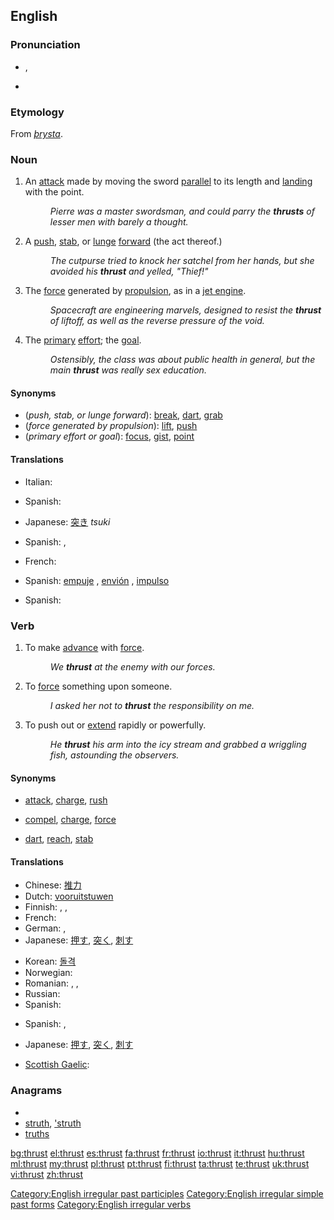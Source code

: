{{wikipedia|dab=Thrust (disambiguation)|Thrust}}
==English==

===Pronunciation===
* {{IPA|/θɹʌst/}}, {{SAMPA|/TrVst/}}
* {{audio|En-us-thrust.ogg|Audio (US)}}
*: {{rhymes|ʌst}}

===Etymology===
From {{etyl|non}} ''[[þrysta]]''.

===Noun===
{{en-noun}}

# {{fencing}} An [[attack]] made by moving the sword [[parallel]] to its length and [[land]]ing with the point.
#: ''Pierre was a master swordsman, and could parry the '''thrusts''' of lesser men with barely a thought.''
# A [[push]], [[stab]], or [[lunge]] [[forward]] (the act thereof.)
#: ''The cutpurse tried to knock her satchel from her hands, but she avoided his '''thrust''' and yelled, "Thief!"''
# The [[force]] generated by [[propulsion]], as in a [[jet engine]].
#: ''Spacecraft are engineering marvels, designed to resist the '''thrust''' of liftoff, as well as the reverse pressure of the void.''
# {{figurative}} The [[primary]] [[effort]]; the [[goal]].
#: ''Ostensibly, the class was about public health in general, but the main '''thrust''' was really sex education.''

====Synonyms====
* (''push, stab, or lunge forward''): [[break]], [[dart]], [[grab]]
* (''force generated by propulsion''): [[lift]], [[push]]
* (''primary effort or goal''): [[focus]], [[gist]], [[point]]

====Translations====
{{trans-top|an attack with a sword}}
* Italian: {{t-|it|stoccata}}
{{trans-mid}}
* Spanish: {{t-|es|estocada|f}}
{{trans-bottom}}

{{trans-top|a lunge forward}}
* Japanese: [[突き]] ''tsuki''
{{trans-mid}}
* Spanish: {{t-|es|empuje|m}}, {{t+|es|envión|m}}
{{trans-bottom}}

{{trans-top|force due to propulsion}}
* French: {{t|fr|poussée}}
{{trans-mid}}
* Spanish: [[empuje]] {{m}}, [[envión]] {{m}}, [[impulso]] {{m}}
{{trans-bottom}}

{{trans-top|(figurative) primary effort}}
* Spanish: {{t+|es|énfasis|m}}
{{trans-mid}}
{{trans-bottom}}

===Verb===
{{en-verb|thrusts|thrusting|'''thrust''' or '''[[thrusted]]'''}}

# {{intransitive}} To make [[advance]] with [[force#Noun|force]].
#: ''We '''thrust''' at the enemy with our forces.''
# {{transitive}} To [[force#Verb|force]] something upon someone.
#: ''I asked her not to '''thrust''' the responsibility on me.''
# {{transitive}} To push out or [[extend]] rapidly or powerfully.
#: ''He '''thrust''' his arm into the icy stream and grabbed a wriggling fish, astounding the observers.''

====Synonyms====
* {{sense|advance with force}} [[attack]], [[charge]], [[rush]]
* {{sense|force upon someone}} [[compel]], [[charge]], [[force]]
* {{sense|push out or extend rapidly and powerfully}} [[dart]], [[reach]], [[stab]]

====Translations====
{{trans-top|make an advance with force}}
* Chinese: [[推力]]
* Dutch: [[vooruitstuwen]]
* Finnish: {{t+|fi|työntää}}, {{t-|fi|sysätä}}, {{t+|fi|iskeä}}
* French: {{t+|fr|propulser}}
* German: {{t+|de|schieben}}, {{t+|de|stoßen}}
* Japanese: [[押す]], [[突く]], [[刺す]]
{{trans-mid}}
* Korean: [[돌격]]
* Norwegian: {{t|no|støt}}
* Romanian: {{t+|ro|împinge}},  {{t|ro|buşi}},  {{t-|ro|împunge}}
* Russian: {{t+|ru|толчок}}
* Spanish: {{t-|es|propulsar}}
{{trans-bottom}}

{{trans-top|force something upon someone}}
* Spanish: {{t+|es|asestar}}, {{t-|es|forzar}}
{{trans-mid}}
{{trans-bottom}}

{{trans-top|push out or extend rapidly or powerfully}}
* Japanese: [[押す]], [[突く]], [[刺す]]
{{trans-mid}}
* [[Scottish Gaelic]]: {{t-|gd|stob|xs=Scottish Gaelic}}
{{trans-bottom}}

===Anagrams===
* {{alphagram|hrsttu}}
* [[struth#English|struth]], [['struth#English|'struth]]
* [[truths#English|truths]]

[[Category:English irregular past participles]]
[[Category:English irregular simple past forms]]
[[Category:English irregular verbs]]

[[bg:thrust]]
[[el:thrust]]
[[es:thrust]]
[[fa:thrust]]
[[fr:thrust]]
[[io:thrust]]
[[it:thrust]]
[[hu:thrust]]
[[ml:thrust]]
[[my:thrust]]
[[pl:thrust]]
[[pt:thrust]]
[[fi:thrust]]
[[ta:thrust]]
[[te:thrust]]
[[uk:thrust]]
[[vi:thrust]]
[[zh:thrust]]